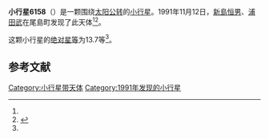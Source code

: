 {{Infobox planet
| bgcolour = #FFFFC0
| name = 6158 Shosanbetsu
| symbol = 
| image = 
| caption = 
| discovery = yes
| discovery_ref = 
| discoverer = [[新島恒男|新島恒男]]、[[浦田武|浦田武]]
| discovery_site = [[尾島町|尾島町]] 
| discovered = 1991年11月12日
| designations = yes
| mp_name = 
| named_after = 
| alt_names = 1991 VB3/ 1978 WZ14 / 1981 UN13 / 1987 QC8
| mp_category = [[主带小行星|主带小行星]]
| orbit_ref = <ref name="a">[http://ssd.jpl.nasa.gov/sbdb.cgi?sstr=6158 6158 Shosanbetsu] {{Wayback|url=http://ssd.jpl.nasa.gov/sbdb.cgi?sstr=6158 |date=20140925103250 }}，小行星數據庫瀏覽器（JPL Small-Body Database Browser）－[[美国国家航空航天局|美国国家航空航天局]]喷气推进实验室</ref>
| epoch = 2456400.5 (2013年4月18日更新)
| aphelion = {{convert|2.342798992216298|AU|km|3|abbr=on|lk=out}}
| perihelion = {{convert|2.037441260689397|AU|km|3|abbr=on}}
| semimajor = {{convert|2.190120126452847|AU|km|3|abbr=on}}
| eccentricity = 0.069712553
| period = 1183.859957 [[日|日]]<br />3.24[[儒略年|儒略年]]
| avg_speed = 
| inclination = 5.538405961091041
| asc_node = 249.6229957883631
| mean_anomaly = 
| arg_peri = 210.4527443241856
| satellites = 
| physical_characteristics = yes
| dimensions = 
| mass = 
| density = 
| surface_grav = 
| escape_velocity = 
| sidereal_day = 
| axial_tilt = 
| pole_ecliptic_lat = 
| pole_ecliptic_lon = 
| albedo = 
| temperatures= 
| temp_name1 = 
| mean_temp_1 = 
| max_temp_1 = 
| temp_name2 = 
| max_temp_2 = 
| spectral_type = 
| abs_magnitude = 13.7
}}

'''小行星6158'''（{{lang-en|6158 Shosanbetsu}}）是一颗围绕[[太阳|太阳]][[公转|公转]]的[[小行星|小行星]]。1991年11月12日，[[新島恒男|新島恒男]]、[[浦田武|浦田武]]在尾島町发现了此天体<ref name="a" /><ref>{{cite news|title=小行星列表|url=http://cfa-www.harvard.edu/iau/lists/NumberedMPs.txt|accessdate=2013-07-08|newspaper=哈佛大学|archive-date=2008-05-17|archive-url=https://web.archive.org/web/20080517010638/http://cfa-www.harvard.edu/iau/lists/NumberedMPs.txt|dead-url=no}}</ref>。

这颗小行星的[[绝对星等|绝对星等]]为13.7等<ref name="a" />。

==参考文献==
{{reflist}}
{{Minor Planet Number|[[小行星6157|小行星6157]]|[[小行星6159|小行星6159]]}}

{{小天体}}

[[Category:小行星带天体|Category:小行星带天体]]
[[Category:1991年发现的小行星|Category:1991年发现的小行星]]

{{asteroid-stub}}